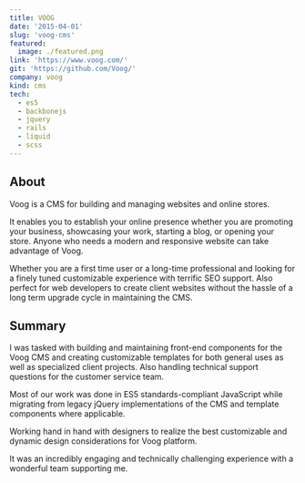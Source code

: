 ```yaml
---
title: VOOG
date: '2015-04-01'
slug: 'voog-cms'
featured:
  image: ./featured.png
link: 'https://www.voog.com/'
git: 'https://github.com/Voog/'
company: voog
kind: cms
tech:
  - es5
  - backbonejs
  - jquery
  - rails
  - liquid
  - scss
---
```


## About

Voog is a CMS for building and managing websites and online stores.

It enables you to establish your online presence whether you are promoting your business, showcasing your work, starting a blog, or opening your store. Anyone who needs a modern and responsive website can take advantage of Voog.

Whether you are a first time user or a long-time professional and looking for a finely tuned customizable experience with terrific SEO support. Also perfect for web developers to create client websites without the hassle of a long term upgrade cycle in maintaining the CMS.

## Summary

I was tasked with building and maintaining front-end components for the Voog CMS and creating customizable templates for both general uses as well as specialized client projects.
Also handling technical support questions for the customer service team.

Most of our work was done in ES5 standards-compliant JavaScript while migrating from legacy jQuery implementations of the CMS and template components where applicable.

Working hand in hand with designers to realize the best customizable and dynamic design considerations for Voog platform.

It was an incredibly engaging and technically challenging experience with a wonderful team supporting me.
